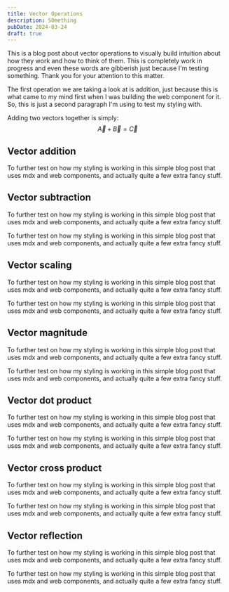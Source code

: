 ```yaml
---
title: Vector Operations
description: SOmething
pubDate: 2024-03-24
draft: true
---
```


This is a blog post about vector operations to visually build intuition about how they work and how to think of them.
This is completely work in progress and even these words are gibberish just because I'm testing something. Thank you for your attention to this matter.

The first operation we are taking a look at is addition, just because this is what came to my mind first when I was
building the web component for it. So, this is just a second paragraph I'm using to test my styling with.

<Alert type="question">Adding two vectors together is simply: $$\vec{A} + \vec{B} = \vec{C}$$</Alert>

## Vector addition
To further test on how my styling is working in this simple blog post that uses mdx and web components, and actually
quite a few extra fancy stuff.

<VectorAdd />

## Vector subtraction
To further test on how my styling is working in this simple blog post that uses mdx and web components, and actually
quite a few extra fancy stuff.

To further test on how my styling is working in this simple blog post that uses mdx and web components, and actually
quite a few extra fancy stuff.

<VectorSub />

## Vector scaling
To further test on how my styling is working in this simple blog post that uses mdx and web components, and actually
quite a few extra fancy stuff.

To further test on how my styling is working in this simple blog post that uses mdx and web components, and actually
quite a few extra fancy stuff.

<VectorScale />

## Vector magnitude
To further test on how my styling is working in this simple blog post that uses mdx and web components, and actually
quite a few extra fancy stuff.

To further test on how my styling is working in this simple blog post that uses mdx and web components, and actually
quite a few extra fancy stuff.

<VectorMag />

## Vector dot product
To further test on how my styling is working in this simple blog post that uses mdx and web components, and actually
quite a few extra fancy stuff.

To further test on how my styling is working in this simple blog post that uses mdx and web components, and actually
quite a few extra fancy stuff.

<VectorDot />

## Vector cross product
To further test on how my styling is working in this simple blog post that uses mdx and web components, and actually
quite a few extra fancy stuff.

To further test on how my styling is working in this simple blog post that uses mdx and web components, and actually
quite a few extra fancy stuff.

<VectorCross />

## Vector reflection
To further test on how my styling is working in this simple blog post that uses mdx and web components, and actually
quite a few extra fancy stuff.

To further test on how my styling is working in this simple blog post that uses mdx and web components, and actually
quite a few extra fancy stuff.

<VectorReflect />
